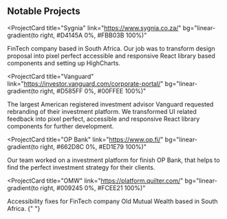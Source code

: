 ## Notable Projects

<ProjectCard
  title="Sygnia"
  link="https://www.sygnia.co.za/"
  bg="linear-gradient(to right, #D4145A 0%, #FBB03B 100%)"
>
  FinTech company based in South Africa. Our job was to transform design
  proposal into pixel perfect accessible and responsive React library based
  components and setting up HighCharts.
</ProjectCard>

<ProjectCard
  title="Vanguard"
  link="https://investor.vanguard.com/corporate-portal/"
  bg="linear-gradient(to right, #D585FF 0%, #00FFEE 100%)"
>
  The largest American registered investment advisor Vanguard requested
  rebranding of their investment platform. We transformed UI related feedback
  into pixel perfect, accessible and responsive React library components for
  further development.
</ProjectCard>

<ProjectCard
  title="OP Bank"
  link="https://www.op.fi/"
  bg="linear-gradient(to right, #662D8C 0%, #ED1E79 100%)"
>
  Our team worked on a investment platform for finish OP Bank, that helps to
  find the perfect investment strategy for their clients.
</ProjectCard>

<ProjectCard
  title="OMW"
  link="https://platform.quilter.com/"
  bg="linear-gradient(to right, #009245 0%, #FCEE21 100%)"
>
  Accessibility fixes for FinTech company Old Mutual Wealth based in South
  Africa.
</ProjectCard>{" "}
